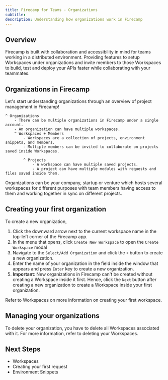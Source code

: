 ```yaml
---
title: Firecamp for Teams - Organizations
subtitle:
description: Understanding how organizations work in Firecamp
---
```


## Overview

Firecamp is built with collaboration and accessibility in mind for teams working in a distributed environment. Providing features to setup Workspaces under organizations and invite members to those Workspaces to build, test and deploy your APIs faster while collaborating with your teammates.

## Organizations in Firecamp

Let's start understanding organizations through an overview of project management in Firecamp!

```
^ Organizations
    - There can be multiple organizations in Firecamp under a single account.
    - An organization can have multiple workspaces.
    ^ Workspaces + Members
        - Workspaces are a collection of projects, environment snippets, and members.
        - Multiple members can be invited to collaborate on projects saved inside Workspaces.

        ^ Projects
            - A workspace can have multiple saved projects.
            - A project can have multiple modules with requests and files saved inside them.
```

Organizations can be your company, startup or venture which hosts several workspaces for different purposes with team members having access to them and working together in sync on different projects.

## Creating your first organization

To create a new organization,
1. Click the downward arrow next to the current workspace name in the top-left corner of the Firecamp app.
2. In the menu that opens, click `Create New Workspace` to open the `Create Workspace` modal
3. Navigate to the `Select/Add Organization` and click the `+` button to create a new organization.
4. Enter the name of your organization in the field inside the window that appears and press `Enter` key to create a new organization.
5. **Important**: New organizations in Firecamp can't be created without creating a Workspace inside it first. Hence, click the `Next` button after creating a new organization to create a Workspace inside your first organization.

Refer to Workspaces on more information on creating your first workspace.

## Managing your organizations
To delete your organization, you have to delete all Workspaces associated with it. For more information, refer to deleting your Workspaces.

## Next Steps
- Workspaces
- Creating your first request
- Environment Snippets

